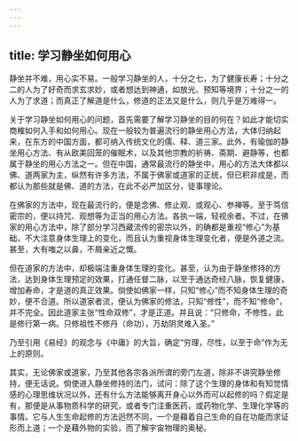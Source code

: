 ```yaml
---
---
---
```

title: 学习静坐如何用心
---




静坐并不难，用心实不易。一般学习静坐的人，十分之七，为了健康长寿；十分之二的人为了好奇而求玄求妙，或者想达到神通，如放光、预知等境界；十分之一的人为了求道；而真正了解道是什么，修道的正法又是什么，则几乎是万难得一。

关于学习静坐如何用心的问题，首先需要了解学习静坐的目的何在？如此才能切实商榷如何入手和如何用心。现在一般较为普遍流行的静坐用心方法，大体归纳起来，在东方的中国方面，都可纳入传统文化的儒、释、道三家。此外，有瑜伽的静坐用心方法、有从欧美回笼的催眠术，以及其他宗教的祈祷、斋期、避静等，也都属于静坐的用心方法之一。但在中国，通常最流行的静坐中，用心的方法大体都以佛、道两家为主，纵然有许多方法，不属于佛家或道家的正统，但已积非成是，而都认为那些就是佛、道的方法，在此不必严加区分，徒事理论。

在佛家的方法中，现在最流行的，便是念佛、修止观、或观心、参禅等。至于笃信密宗的，便以持咒、观想等为正当的用心方法。各执一端，轻视余者。不过，在佛家的用心方法中，除了部分学习西藏流传的密宗以外，的确都是重视“修心”为基础，不大注意身体生理上的变化，而且认为重视身体生理变化者，便是外道之流。甚至，大有嗤之以鼻，不屑亲近之慨。

但在道家的方法中，却极端注重身体生理的变化。甚至，认为由于静坐修持的方法，达到身体生理预定的效果，打通任督二脉，以至于通达奇经八脉，恢复健康，增加寿命，才是道的真正效果。倘使如佛家一样，只知“修心”而不知身体生理的奇妙，便不合道。所以道家者流，便认为佛家的修法，只知“修性”，而不知“修命”，并不完全。因此道家主张“性命双修”，才是正道。并且说：“只修命，不修性，此是修行第一病。只修祖性不修丹（命功），万劫阴灵难入圣。”

乃至引用《易经》的观念与《中庸》的大旨，确定“穷理，尽性，以至于命”作为无上的原则。

其实，无论佛家或道家，乃至其他各宗各派所谓的旁门左道，除非不讲究静坐修持，便无话说。倘使进入静坐修持的法门，试问：除了这个生理的身体和有知觉情感的心理思维状况以外，还有什么方法能够离开身心以外而可以起修的吗？假定是有，那便是从事物质科学的研究，或者专门注重医药，或药物化学、生理化学等的事情。它与人生生命起修的方法迥然不同，一个是藉着自己生命的自在功能而求证形而上道；一个是藉外物的实验，而了解宇宙物理的奥秘。